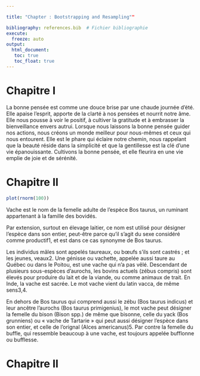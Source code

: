 ```yaml
---

title: "Chapter : Bootstrapping and Resampling""

bibliography: references.bib  # Fichier bibliographie
execute: 
  freeze: auto
output: 
  html_document:
   toc: true
   toc_float: true
---
```


# Chapitre I
La bonne pensée est comme une douce brise par une chaude journée d'été. Elle apaise l'esprit, apporte de la clarté à nos pensées et nourrit notre âme. 
Elle nous pousse à voir le positif, à cultiver la gratitude et à embrasser la bienveillance envers autrui. Lorsque nous laissons la bonne pensée guider nos actions, nous créons un monde meilleur pour nous-mêmes et ceux qui nous entourent. 
Elle est le phare qui éclaire notre chemin, nous rappelant que la beauté réside dans la simplicité et que la gentillesse est la clé d'une vie épanouissante. 
Cultivons la bonne pensée, et elle fleurira en une vie emplie de joie et de sérénité.

# Chapitre II
```r
plot(rnorm(100))
```
Vache est le nom de la femelle adulte de l'espèce Bos taurus, un ruminant appartenant à la famille des bovidés.

Par extension, surtout en élevage laitier, ce nom est utilisé pour désigner l'espèce dans son entier, peut-être parce qu'il s'agit du sexe considéré comme productif1, et est dans ce cas synonyme de Bos taurus.

Les individus mâles sont appelés taureaux, ou bœufs s'ils sont castrés ; et les jeunes, veaux2. Une génisse ou vachette, appelée aussi taure au Québec ou dans le Poitou, est une vache qui n'a pas vêlé. Descendant de plusieurs sous-espèces d'aurochs, les bovins actuels (zébus compris) sont élevés pour produire du lait et de la viande, ou comme animaux de trait. En Inde, la vache est sacrée. Le mot vache vient du latin vacca, de même sens3,4.

En dehors de Bos taurus qui comprend aussi le zébu (Bos taurus indicus) et leur ancêtre l'aurochs (Bos taurus primigenius), le mot vache peut désigner la femelle du bison (Bison spp.) de même que bisonne, celle du yack (Bos grunniens) ou « vache de Tartarie » qui peut aussi désigner l'espèce dans son entier, et celle de l'orignal (Alces americanus)5. Par contre la femelle du buffle, qui ressemble beaucoup à une vache, est toujours appelée bufflonne ou bufflesse.



# Chapitre II
